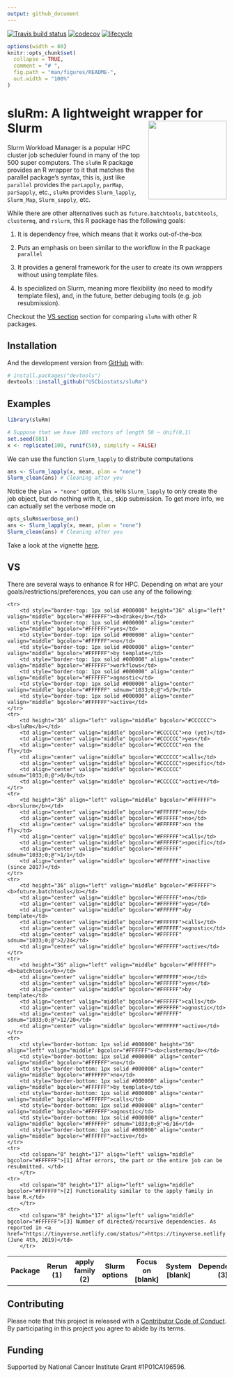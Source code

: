 ```yaml
---
output: github_document
---
```


[![Travis build status](https://travis-ci.org/USCbiostats/sluRm.svg?branch=master)](https://travis-ci.org/USCbiostats/sluRm)
[![codecov](https://codecov.io/gh/USCbiostats/sluRm/branch/master/graph/badge.svg)](https://codecov.io/gh/USCbiostats/sluRm)
[![lifecycle](https://img.shields.io/badge/lifecycle-experimental-orange.svg)](https://www.tidyverse.org/lifecycle/#experimental)

<!-- README.md is generated from README.Rmd. Please edit that file -->

```r
options(width = 80)
knitr::opts_chunk$set(
  collapse = TRUE,
  comment = "# ", 
  fig.path = "man/figures/README-",
  out.width = "100%"
)
```


# sluRm: A lightweight wrapper for Slurm <img src="man/figures/logo.png" height="180px" align="right"/>

Slurm Workload Manager is a popular HPC cluster job scheduler found in many of the top 500 super computers. The `sluRm` R package provides an R wrapper to it that matches the parallel package's syntax, this is, just like `parallel` provides the `parLapply`, `parMap`, `parSapply`, etc., `sluRm` provides `Slurm_lapply`, `Slurm_Map`, `Slurm_sapply`, etc.

While there are other alternatives such as `future.batchtools`, `batchtools`, `clustermq`, and `rslurm`, this R package has the following goals:

1.  It is dependency free, which means that it works out-of-the-box

2.  Puts an emphasis on been similar to the workflow in the R package `parallel`

3.  It provides a general framework for the user to create its own wrappers without using template files.

4.  Is specialized on Slurm, meaning more flexibility (no need to modify template files), and, in the future, better debuging tools (e.g. job resubmission).

Checkout the [VS section](#vs) section for comparing `sluRm` with other R packages.

## Installation


And the development version from [GitHub](https://github.com/) with:

``` r
# install.packages("devtools")
devtools::install_github("USCbiostats/sluRm")
```

## Examples

```r
library(sluRm)

# Suppose that we have 100 vectors of length 50 ~ Unif(0,1)
set.seed(881)
x <- replicate(100, runif(50), simplify = FALSE)
```

We can use the function `Slurm_lapply` to distribute computations

```r
ans <- Slurm_lapply(x, mean, plan = "none")
Slurm_clean(ans) # Cleaning after you
```

Notice the `plan = "none"` option, this tells `Slurm_lapply` to only create the job object, but do nothing with it, i.e., skip submission. To get more info, we can actually set the verbose mode on

```r
opts_sluRm$verbose_on()
ans <- Slurm_lapply(x, mean, plan = "none")
Slurm_clean(ans) # Cleaning after you
```


Take a look at the vignette [here](vignettes/getting-started.Rmd).

## VS

There are several ways to enhance R for HPC. Depending on what are your goals/restrictions/preferences, you can use any of the following:

<table cellspacing="0" border="0">
	<colgroup width="125"></colgroup>
	<colgroup width="85"></colgroup>
	<colgroup width="73"></colgroup>
	<colgroup span="3" width="85"></colgroup>
	<colgroup width="125"></colgroup>
	<colgroup width="104"></colgroup>
	<tbody><tr>
		<td height="36" align="center" valign="middle" bgcolor="#FFFFFF"><b>Package</b></td>
		<td align="center" valign="middle" bgcolor="#FFFFFF"><b>Rerun (1)</b></td>
		<td align="center" valign="middle" bgcolor="#FFFFFF"><b>apply family (2)</b></td>
		<td align="center" valign="middle" bgcolor="#FFFFFF"><b>Slurm options</b></td>
		<td align="center" valign="middle" bgcolor="#FFFFFF"><b>Focus on [blank]</b></td>
		<td align="center" valign="middle" bgcolor="#FFFFFF"><b>System [blank]</b></td>
		<td align="center" valign="middle" bgcolor="#FFFFFF"><b>Dependencies (3)</b></td>
		<td align="center" valign="middle" bgcolor="#FFFFFF"><b>Status</b></td>
	</tr>
	<tr>
		<td style="border-top: 1px solid #000000" height="36" align="left" valign="middle" bgcolor="#FFFFFF"><b>drake</b></td>
		<td style="border-top: 1px solid #000000" align="center" valign="middle" bgcolor="#FFFFFF">yes</td>
		<td style="border-top: 1px solid #000000" align="center" valign="middle" bgcolor="#FFFFFF">no</td>
		<td style="border-top: 1px solid #000000" align="center" valign="middle" bgcolor="#FFFFFF">by template</td>
		<td style="border-top: 1px solid #000000" align="center" valign="middle" bgcolor="#FFFFFF">workflows</td>
		<td style="border-top: 1px solid #000000" align="center" valign="middle" bgcolor="#FFFFFF">agnostic</td>
		<td style="border-top: 1px solid #000000" align="center" valign="middle" bgcolor="#FFFFFF" sdnum="1033;0;@">5/9</td>
		<td style="border-top: 1px solid #000000" align="center" valign="middle" bgcolor="#FFFFFF">active</td>
	</tr>
	<tr>
		<td height="36" align="left" valign="middle" bgcolor="#CCCCCC"><b>sluRm</b></td>
		<td align="center" valign="middle" bgcolor="#CCCCCC">no (yet)</td>
		<td align="center" valign="middle" bgcolor="#CCCCCC">yes</td>
		<td align="center" valign="middle" bgcolor="#CCCCCC">on the fly</td>
		<td align="center" valign="middle" bgcolor="#CCCCCC">calls</td>
		<td align="center" valign="middle" bgcolor="#CCCCCC">specific</td>
		<td align="center" valign="middle" bgcolor="#CCCCCC" sdnum="1033;0;@">0/0</td>
		<td align="center" valign="middle" bgcolor="#CCCCCC">active</td>
	</tr>
	<tr>
		<td height="36" align="left" valign="middle" bgcolor="#FFFFFF"><b>rslurm</b></td>
		<td align="center" valign="middle" bgcolor="#FFFFFF">no</td>
		<td align="center" valign="middle" bgcolor="#FFFFFF">no</td>
		<td align="center" valign="middle" bgcolor="#FFFFFF">on the fly</td>
		<td align="center" valign="middle" bgcolor="#FFFFFF">calls</td>
		<td align="center" valign="middle" bgcolor="#FFFFFF">specific</td>
		<td align="center" valign="middle" bgcolor="#FFFFFF" sdnum="1033;0;@">1/1</td>
		<td align="center" valign="middle" bgcolor="#FFFFFF">inactive (since 2017)</td>
	</tr>
	<tr>
		<td height="36" align="left" valign="middle" bgcolor="#FFFFFF"><b>future.batchtools</b></td>
		<td align="center" valign="middle" bgcolor="#FFFFFF">no</td>
		<td align="center" valign="middle" bgcolor="#FFFFFF">yes</td>
		<td align="center" valign="middle" bgcolor="#FFFFFF">by template</td>
		<td align="center" valign="middle" bgcolor="#FFFFFF">calls</td>
		<td align="center" valign="middle" bgcolor="#FFFFFF">agnostic</td>
		<td align="center" valign="middle" bgcolor="#FFFFFF" sdnum="1033;0;@">2/24</td>
		<td align="center" valign="middle" bgcolor="#FFFFFF">active</td>
	</tr>
	<tr>
		<td height="36" align="left" valign="middle" bgcolor="#FFFFFF"><b>batchtools</b></td>
		<td align="center" valign="middle" bgcolor="#FFFFFF">no</td>
		<td align="center" valign="middle" bgcolor="#FFFFFF">yes</td>
		<td align="center" valign="middle" bgcolor="#FFFFFF">by template</td>
		<td align="center" valign="middle" bgcolor="#FFFFFF">calls</td>
		<td align="center" valign="middle" bgcolor="#FFFFFF">agnostic</td>
		<td align="center" valign="middle" bgcolor="#FFFFFF" sdnum="1033;0;@">12/20</td>
		<td align="center" valign="middle" bgcolor="#FFFFFF">active</td>
	</tr>
	<tr>
		<td style="border-bottom: 1px solid #000000" height="36" align="left" valign="middle" bgcolor="#FFFFFF"><b>clustermq</b></td>
		<td style="border-bottom: 1px solid #000000" align="center" valign="middle" bgcolor="#FFFFFF">no</td>
		<td style="border-bottom: 1px solid #000000" align="center" valign="middle" bgcolor="#FFFFFF">no</td>
		<td style="border-bottom: 1px solid #000000" align="center" valign="middle" bgcolor="#FFFFFF">by template</td>
		<td style="border-bottom: 1px solid #000000" align="center" valign="middle" bgcolor="#FFFFFF">calls</td>
		<td style="border-bottom: 1px solid #000000" align="center" valign="middle" bgcolor="#FFFFFF">agnostic</td>
		<td style="border-bottom: 1px solid #000000" align="center" valign="middle" bgcolor="#FFFFFF" sdnum="1033;0;@">6/16</td>
		<td style="border-bottom: 1px solid #000000" align="center" valign="middle" bgcolor="#FFFFFF">active</td>
	</tr>
	<tr>
		<td colspan="8" height="17" align="left" valign="middle" bgcolor="#FFFFFF">[1] After errors, the part or the entire job can be resubmitted. </td>
		</tr>
	<tr>
		<td colspan="8" height="17" align="left" valign="middle" bgcolor="#FFFFFF">[2] Functionality similar to the apply family in base R.</td>
		</tr>
	<tr>
		<td colspan="8" height="17" align="left" valign="middle" bgcolor="#FFFFFF">[3] Number of directed/recursive dependencies. As reported in <a href="https://tinyverse.netlify.com/status/">https://tinyverse.netlify.com/status/</a> (June 4th, 2019)</td>
		</tr>
</tbody></table>

## Contributing

Please note that this project is released with a [Contributor Code of Conduct](CODE_OF_CONDUCT.md).
By participating in this project you agree to abide by its terms.

## Funding

Supported by National Cancer Institute Grant #1P01CA196596.
